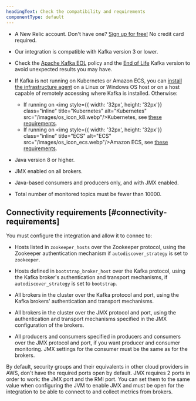```yaml
---
headingText: Check the compatibility and requirements
componentType: default
---
```


* A New Relic account. Don't have one? [Sign up for free!](https://newrelic.com/signup) No credit card required.

* Our integration is compatible with Kafka version 3 or lower.

* Check the [Apache Kafka EOL](https://cwiki.apache.org/confluence/display/KAFKA/Time+Based+Release+Plan#TimeBasedReleasePlan-WhatIsOurEOLPolicy) policy and the [End of Life](https://docs.confluent.io/platform/current/installation/versions-interoperability.html#cp-and-apache-ak-compatibility) Kafka version to avoid unexpected results you may have.

* If Kafka is not running on Kubernetes or Amazon ECS, you can [install the infrastructure agent](/docs/infrastructure/install-infrastructure-agent/get-started/install-infrastructure-agent-new-relic) on a Linux or Windows OS host or on a host capable of remotely accessing where Kafka is installed. Otherwise:
  * If running on <img style={{ width: '32px', height: '32px'}} class="inline" title="Kubernetes" alt="Kubernetes" src="/images/os_icon_k8.webp"/>Kubernetes, see [these requirements](/docs/monitor-service-running-kubernetes#requirements).
  * If running on <img style={{ width: '32px', height: '32px'}} class="inline" title="ECS" alt="ECS" src="/images/os_icon_ecs.webp"/>Amazon ECS, see [these requirements](/docs/integrations/host-integrations/host-integrations-list/monitor-services-running-amazon-ecs).

* Java version 8 or higher.

* JMX enabled on all brokers.

* Java-based consumers and producers only, and with JMX enabled.

* Total number of monitored topics must be fewer than 10000.

## Connectivity requirements [#connectivity-requirements]

You must configure the integration and allow it to connec to:

* Hosts listed in `zookeeper_hosts` over the Zookeeper protocol, using the Zookeeper authentication mechanism if `autodiscover_strategy` is set to `zookeeper`.

* Hosts defined in `bootstrap_broker_host` over the Kafka protocol, using the Kafka broker's authentication and transport mechanisms, if `autodiscover_strategy` is set to `bootstrap`.

* All brokers in the cluster over the Kafka protocol and port, using the Kafka brokers' authentication and transport mechanisms.

* All brokers in the cluster over the JMX protocol and port, using the authentication and transport mechanisms specified in the JMX configuration of the brokers.

* All producers and consumers specified in producers and consumers over the JMX protocol and port, if you want producer and consumer monitoring. JMX settings for the consumer must be the same as for the brokers.

<Callout variant="important">
  By default, security groups and their equivalents in other cloud providers in AWS, don't have the required ports open by default. JMX requires 2 ports in order to work: the JMX port and the RMI port. You can set them to the same value when configuring the JVM to enable JMX and must be open for the integration to be able to connect to and collect metrics from brokers.
</Callout>